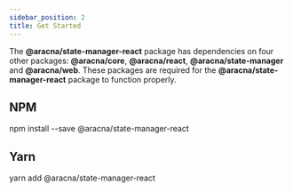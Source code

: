 ```yaml
---
sidebar_position: 2
title: Get Started
---
```



The **@aracna/state-manager-react** package has dependencies on four other packages: **@aracna/core**, **@aracna/react**, **@aracna/state-manager** and **@aracna/web**. These packages are required for the **@aracna/state-manager-react** package to function properly.

## NPM

<CodeWindow client:load language='bash'>
  npm install --save @aracna/state-manager-react
</CodeWindow>

## Yarn

<CodeWindow client:load language='bash'>
  yarn add @aracna/state-manager-react
</CodeWindow>
